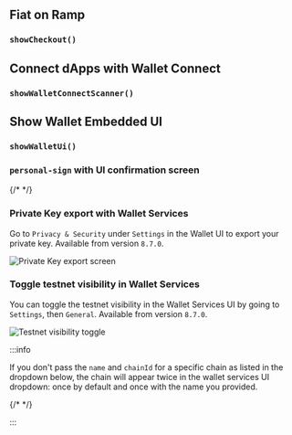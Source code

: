 

## Fiat on Ramp

### `showCheckout()`

<ShowCheckout />

## Connect dApps with Wallet Connect

### `showWalletConnectScanner()`

<ShowWCScanner />

## Show Wallet Embedded UI

### `showWalletUi()`

<ShowWalletUi />

### `personal-sign` with UI confirmation screen

{/* <UIConfirmation /> */}

### Private Key export with Wallet Services

Go to `Privacy & Security` under `Settings` in the Wallet UI to export your private key. Available
from version `8.7.0`.

![Private Key export screen](/images/ws-pvt-key-export.png)

### Toggle testnet visibility in Wallet Services

You can toggle the testnet visibility in the Wallet Services UI by going to `Settings`, then
`General`. Available from version `8.7.0`.

![Testnet visibility toggle](/images/ws-ui-toggle-testnet.png)

:::info

If you don't pass the `name` and `chainId` for a specific chain as listed in the dropdown below, the
chain will appear twice in the wallet services UI dropdown: once by default and once with the name
you provided.

{/* <ChainConfigDropdown /> */}

:::
